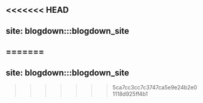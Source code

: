 <<<<<<< HEAD
---
site: blogdown:::blogdown_site
---
=======
---
site: blogdown:::blogdown_site
---
>>>>>>> 5ca7cc3cc7c3747ca5e9e24b2e01118d925ff4b1
